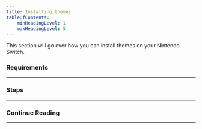 ```yaml
---
title: Installing themes
tableOfContents:
    minHeadingLevel: 1
    maxHeadingLevel: 5
---
```


This section will go over how you can install themes on your Nintendo Switch.

### Requirements

---

### Steps

---

### Continue Reading

---